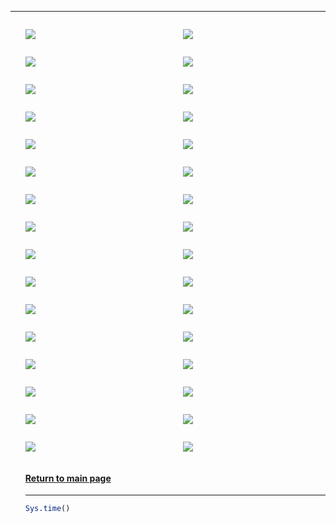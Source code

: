 ***

<div style="float: left; width: 50%;">
 <ul>
  <img src="light.jpg">
 </ul>
</div>

<div style="float: right; width: 50%;">
 <ul>
  <img src="lua.gif">
 </ul>
</div>

<div style="float: right; width: 50%;">
 <ul>
  <img src="mauboro.jpg">
 </ul>
</div>

<div style="float: left; width: 50%;">
 <ul>
  <img src="room.jpg">
 </ul>
</div>

<div style="float: right; width: 50%;">
 <ul>
  <img src="adream.jpg">
 </ul>
</div>

<div style="float: left; width: 50%;">
 <ul>
  <img src="kitchen.jpg">
 </ul>
</div>

<div style="float: right; width: 50%;">
 <ul>
  <img src="palm_trees.png">
 </ul>
</div>

<div style="float: left; width: 50%;">
 <ul>
  <img src="samurai.jpg">
 </ul>
</div>

<div style="float: right; width: 50%;">
 <ul>
  <img src="save_the_trees.jpg">
 </ul>
</div>

<div style="float: left; width: 50%;">
 <ul>
  <img src="the_possible_dream.jpg">
 </ul>
</div>

<div style="float: left; width: 50%;">
 <ul>
  <img src="yemen.jpg">
 </ul>
</div>

<div style="float: right; width: 50%;">
 <ul>
  <img src="coconut_tree.jpg">
 </ul>
</div>

<div style="float: right; width: 50%;">
 <ul>
  <img src="important.jpg">
 </ul>
</div>

<div style="float: left; width: 50%;">
 <ul>
  <img src="vibe.jpg">
 </ul>
</div>

<div style="float: right; width: 50%;">
 <ul>
  <img src="you_would.jpg">
 </ul>
</div>

<div style="float: left; width: 50%;">
 <ul>
  <img src="shoes.gif">
 </ul>
</div>

<div style="float: right; width: 50%;">
 <ul>
  <img src="tucano.jpg">
 </ul>
</div>

<div style="float: left; width: 50%;">
 <ul>
  <img src="eyes.jpg">
 </ul>
</div>

<div style="float: left; width: 50%;">
 <ul>
  <img src="john.jpg">
 </ul>
</div>

<div style="float: right; width: 50%;">
 <ul>
  <img src="green.jpg">
 </ul>
</div>

<div style="float: left; width: 50%;">
 <ul>
  <img src="who_i_am.jpg">
 </ul>
</div>

<div style="float: right; width: 50%;">
 <ul>
  <img src="who.jpg">
 </ul>
</div>

<div style="float: left; width: 50%;">
 <ul>
  <img src="netflix.jpg">
 </ul>
</div>

<div style="float: left; width: 50%;">
 <ul>
  <img src="living_room.jpg">
 </ul>
</div>

<div style="float: right; width: 50%;">
 <ul>
  <img src="coffee.gif">
 </ul>
</div>

<div style="float: right; width: 50%;">
 <ul>
  <img src="house.jpg">
 </ul>
</div>

<div style="float: left; width: 50%;">
 <ul>
  <img src="cat_grr.jpg">
 </ul>
</div>

<div style="float: left; width: 50%;">
 <ul>
  <img src="reservoir_dolls.jpg">
 </ul>
</div>

<div style="float: right; width: 50%;">
 <ul>
  <img src="twin_peaks.jpg">
 </ul>
</div>

<div style="float: right; width: 50%;">
 <ul>
  <img src="drink.jpg">
 </ul>
</div>

<div style="float: left; width: 50%;">
 <ul>
  <img src="house_view.jpg">
 </ul>
</div>

<div style="float: right; width: 50%;">
 <ul>
  <img src="what.jpg">
 </ul>
</div>

<div style="float: left; width: 100%;">
 <ul>
  <h4>[Return to main page](http://leg.ufpr.br/~henrique)</h4>
  ***
```r
Sys.time()
```
 </ul>
</div>
